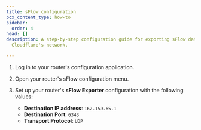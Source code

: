 ```yaml
---
title: sFlow configuration
pcx_content_type: how-to
sidebar:
  order: 4
head: []
description: A step-by-step configuration guide for exporting sFlow data to
  Cloudflare's network.

---
```


1. Log in to your router's configuration application.
2. Open your router's sFlow configuration menu.
3. Set up your router's **sFlow Exporter** configuration with the following values:

   - **Destination IP address**: `162.159.65.1`
   - **Destination Port**: `6343`
   - **Transport Protocol**: `UDP`

